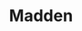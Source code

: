 ---
title: "Madden"
subtitle: ""
creator: ""
categories: ["cds"]
featuredImage: "../src/assets/images/item/cds/DSC02979-3.png"
views: ["../src/assets/images/item/cds/DSC02979-3.png"]
nextItem: []
---
